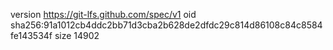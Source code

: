 version https://git-lfs.github.com/spec/v1
oid sha256:91a1012cb4ddc2bb71d3cba2b628de2dfdc29c814d86108c84c8584fe143534f
size 14902

